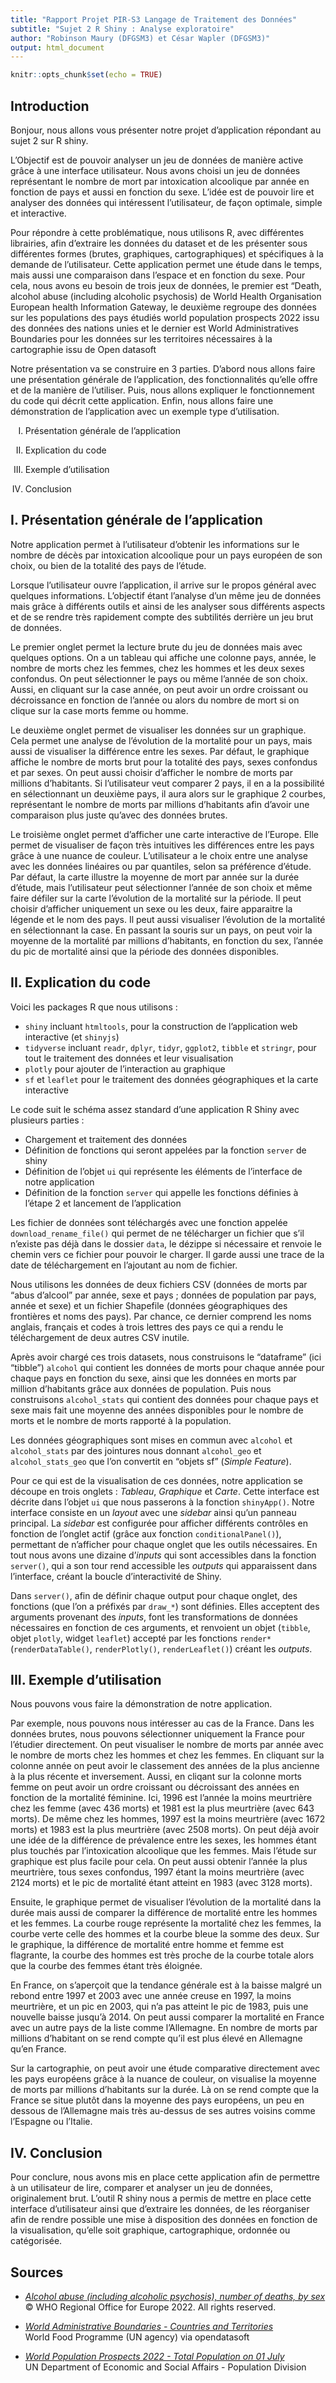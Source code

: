 ```yaml
---
title: "Rapport Projet PIR-S3 Langage de Traitement des Données"
subtitle: "Sujet 2 R Shiny : Analyse exploratoire"
author: "Robinson Maury (DFGSM3) et César Wapler (DFGSM3)"
output: html_document
---
```


```r
knitr::opts_chunk$set(echo = TRUE)
```

## Introduction

Bonjour, nous allons vous présenter notre projet d’application répondant au sujet 2 sur R shiny. 

L'Objectif est de pouvoir analyser un jeu de données de manière active grâce à une interface utilisateur. Nous avons choisi un jeu de données représentant le nombre de mort par intoxication alcoolique par année en fonction de pays et aussi en fonction du sexe. 
L’idée est de pouvoir lire et analyser des données qui intéressent l’utilisateur, de façon optimale, simple et interactive.

Pour répondre à cette problématique, nous utilisons R, avec différentes librairies, afin d’extraire les données du dataset et de les présenter sous différentes formes (brutes, graphiques, cartographiques) et spécifiques à la demande de l’utilisateur.  Cette application permet une étude dans le temps, mais aussi une comparaison dans l’espace et en fonction du sexe. Pour cela, nous avons eu besoin de trois jeux de données, le premier est “Death, alcohol abuse (including alcoholic psychosis) de World Health Organisation European health Information Gateway, le deuxième regroupe des données sur les populations des pays étudiés world population prospects 2022 issu des données des nations unies et le dernier est World Administratives Boundaries pour les données sur les territoires nécessaires à la cartographie issu de Open datasoft

Notre présentation va se construire en 3 parties. D’abord nous allons faire une présentation générale de l’application, des fonctionnalités qu’elle offre et de la manière de l’utiliser. Puis, nous allons expliquer le fonctionnement du code qui décrit cette application. Enfin, nous allons faire une démonstration de l’application avec un exemple type d’utilisation.

I.  Présentation générale de l'application

II. Explication du code

III. Exemple d'utilisation

IV. Conclusion

## I. Présentation générale de l'application

Notre application permet à l’utilisateur d’obtenir les informations sur le nombre de décès par intoxication alcoolique pour un pays européen de son choix, ou bien de la totalité des pays de l’étude.

Lorsque l’utilisateur ouvre l’application, il arrive sur le propos général avec quelques informations. L’objectif étant l’analyse d’un même jeu de données mais grâce à différents outils et ainsi de les analyser sous différents aspects et de se rendre très rapidement compte des subtilités derrière un jeu brut de données. 

Le premier onglet permet la lecture brute du jeu de données mais avec quelques options. On a un tableau qui affiche une colonne pays, année, le nombre de morts chez les femmes, chez les hommes et les deux sexes confondus. On peut sélectionner le pays ou même l’année de son choix. Aussi, en cliquant sur la case année, on peut avoir un ordre croissant ou décroissance en fonction de l’année ou alors du nombre de mort si on clique sur la case morts femme ou homme.

Le deuxième onglet permet de visualiser les données sur un graphique. Cela permet une analyse de l’évolution de la mortalité pour un pays, mais aussi de visualiser la différence entre les sexes. Par défaut, le graphique affiche le nombre de morts brut pour la totalité des pays, sexes confondus et par sexes. On peut aussi choisir d’afficher le nombre de morts par millions d’habitants. Si l’utilisateur veut comparer 2 pays, il en a la possibilité en sélectionnant un deuxième pays, il aura alors sur le graphique 2 courbes, représentant le nombre de morts par millions d’habitants afin d’avoir une comparaison plus juste qu’avec des données brutes.

Le troisième onglet permet d’afficher une carte interactive de l’Europe. Elle permet de visualiser de façon très intuitives les différences entre les pays grâce à une nuance de couleur. L’utilisateur a le choix entre une analyse avec les données linéaires ou par quantiles, selon sa préférence d’étude. Par défaut, la carte illustre la moyenne de mort par année sur la durée d’étude, mais l’utilisateur peut sélectionner l’année de  son choix et même faire défiler sur la carte l’évolution de la mortalité sur la période. Il peut choisir d’afficher uniquement un sexe ou les deux, faire apparaitre la légende et le nom des pays.  Il peut aussi visualiser l’évolution de la mortalité en sélectionnant la case. En passant la souris sur un pays, on peut voir la moyenne de la mortalité par millions d’habitants, en fonction du sex, l’année du pic de mortalité ainsi que la période des données disponibles.

## II. Explication du code

Voici les packages R que nous utilisons :

- `shiny` incluant `htmltools`, pour la construction de l’application web interactive (et `shinyjs`)
- `tidyverse` incluant `readr`, `dplyr`, `tidyr`, `ggplot2`, `tibble` et `stringr`, pour tout le traitement des données et leur visualisation
- `plotly` pour ajouter de l’interaction au graphique
- `sf` et `leaflet` pour le traitement des données géographiques et la carte interactive

Le code suit le schéma assez standard d’une application R Shiny avec plusieurs parties :

- Chargement et traitement des données
- Définition de fonctions qui seront appelées par la fonction `server` de shiny
- Définition de l’objet `ui` qui représente les éléments de l’interface de notre application
- Définition de la fonction `server` qui appelle les fonctions définies à l’étape 2 et lancement de l’application

Les fichier de données sont téléchargés avec une fonction appelée `download_rename_file()` qui permet de ne télécharger un fichier que s’il n’existe pas déjà dans le dossier `data`, le dézippe si nécessaire et renvoie le chemin vers ce fichier pour pouvoir le charger. Il garde aussi une trace de la date de téléchargement en l’ajoutant au nom de fichier. 

Nous utilisons les données de deux fichiers CSV (données de morts par “abus d’alcool” par année, sexe et pays ; données de population par pays, année et sexe) et un fichier Shapefile (données géographiques des frontières et noms des pays). Par chance, ce dernier comprend les noms anglais, français et codes à trois lettres des pays ce qui a rendu le téléchargement de deux autres CSV inutile.  

Après avoir chargé ces trois datasets, nous construisons le “dataframe” (ici “tibble”) `alcohol` qui contient les données de morts pour chaque année pour chaque pays en fonction du sexe, ainsi que les données en morts par million d’habitants grâce aux données de population. Puis nous construisons `alcohol_stats` qui contient des données pour chaque pays et sexe mais fait une moyenne des années disponibles pour le nombre de morts et le nombre de morts rapporté à la population.

Les données géographiques sont mises en commun avec `alcohol` et `alcohol_stats` par des jointures nous donnant `alcohol_geo` et `alcohol_stats_geo` que l’on convertit en “objets sf” (*Simple Feature*). 

Pour ce qui est de la visualisation de ces données, notre application se découpe en trois onglets : *Tableau*, *Graphique* et *Carte*. Cette interface est décrite dans l’objet `ui` que nous passerons à la fonction `shinyApp()`. Notre interface consiste en un *layout* avec une *sidebar* ainsi qu’un panneau principal. La *sidebar* est configurée pour afficher différents contrôles en fonction de l’onglet actif (grâce aux fonction `conditionalPanel()`), permettant de n’afficher pour chaque onglet que les outils nécessaires. En tout nous avons une dizaine d’*inputs* qui sont accessibles dans la fonction `server()`, qui a son tour rend accessible les *outputs* qui apparaissent dans l’interface, créant la boucle d’interactivité de Shiny.

Dans `server()`, afin de définir chaque output pour chaque onglet, des fonctions (que l’on a préfixés par `draw_*`) sont définies. Elles acceptent des arguments provenant des *inputs*, font les transformations de données nécessaires en fonction de ces arguments, et renvoient un objet (`tibble`, objet `plotly`, widget `leaflet`) accepté par les fonctions `render*` (`renderDataTable()`, `renderPlotly()`, `renderLeaflet()`) créant les *outputs*.

## III. Exemple d'utilisation

Nous pouvons vous faire la démonstration de notre application. 

Par exemple, nous pouvons nous intéresser au cas de la France. Dans les données brutes, nous pouvons sélectionner uniquement la France pour l’étudier directement. On peut visualiser le nombre de morts par année avec le nombre de morts chez les hommes et chez les femmes. En cliquant sur la colonne année on peut avoir le classement des années de la plus ancienne à la plus récente et inversement. Aussi, en cliqant sur la colonne morts femme on peut avoir un ordre croissant ou décroissant des années en fonction de la mortalité féminine. Ici, 1996 est l’année la moins meurtrière chez les femme (avec 436 morts) et 1981 est la plus meurtrière (avec 643 morts). De même chez les hommes, 1997 est la moins meurtrière (avec 1672 morts) et 1983 est la plus meurtrière (avec 2508 morts). On peut déjà avoir une idée de la différence de prévalence entre les sexes, les hommes étant plus touchés par l’intoxication alcoolique que les femmes. Mais l’étude sur graphique est plus facile pour cela. On peut aussi obtenir l’année la plus meurtrière, tous sexes confondus, 1997 étant la moins meurtrière (avec 2124 morts) et le pic de mortalité étant atteint en 1983 (avec 3128 morts).

Ensuite, le graphique permet de visualiser l’évolution de la mortalité dans la durée mais aussi de comparer la différence de mortalité entre les hommes et les femmes. La courbe rouge représente la mortalité chez les femmes, la courbe verte celle des hommes et la courbe bleue la somme des deux. Sur le graphique, la différence de mortalité entre homme et femme est flagrante, la courbe des hommes est très proche de la courbe totale alors que la courbe des femmes étant très éloignée. 

En France, on s’aperçoit que la tendance générale est à la baisse malgré un rebond entre 1997 et 2003 avec une année creuse en 1997, la moins meurtrière, et un pic en 2003, qui n’a pas atteint le pic de 1983, puis une nouvelle baisse jusqu’à 2014.
On peut aussi comparer la mortalité en France avec un autre pays de la liste comme l’Allemagne. En nombre de morts par millions d’habitant on se rend compte qu’il est plus élevé en Allemagne qu’en France. 

Sur la cartographie, on peut avoir une étude comparative directement avec les pays européens grâce à la nuance de couleur, on visualise la moyenne de morts par millions d’habitants sur la durée. Là on se rend compte que la France se situe plutôt dans la moyenne des pays européens, un peu en dessous de l’Allemagne mais très au-dessus de ses autres voisins comme l’Espagne ou l’Italie.

## IV. Conclusion

Pour conclure, nous avons mis en place cette application afin de permettre à un utilisateur de lire, comparer et analyser un jeu de données, originalement brut. L’outil R shiny nous a permis de mettre en place cette interface d’utilisateur ainsi que d’extraire les données, de les réorganiser afin de rendre possible une mise à disposition des données en fonction de la visualisation, qu’elle soit graphique, cartographique, ordonnée ou catégorisée.  

## Sources

- [*Alcohol abuse (including alcoholic psychosis), number of deaths, by sex*](https://gateway.euro.who.int/en/indicators/hfamdb_87-deaths-alcohol-abuse-including-alcoholic-psychosis/)  \
© WHO Regional Office for Europe 2022. All rights reserved.

 
- [*World Administrative Boundaries - Countries and Territories*](https://public.opendatasoft.com/explore/dataset/world-administrative-boundaries/information/)  \
World Food Programme (UN agency) via opendatasoft

- [*World Population Prospects 2022 - Total Population on 01 July*](https://population.un.org/wpp/Download/Standard/CSV/)  \
UN Department of Economic and Social Affairs - Population Division
